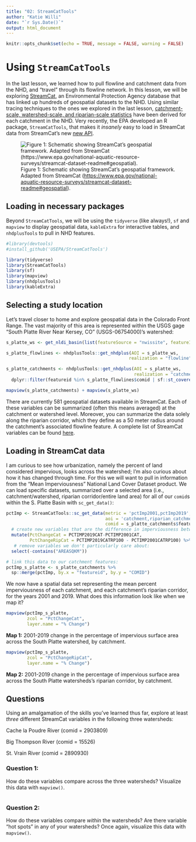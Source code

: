 ```yaml
---
title: "02: StreamCatTools"
author: "Katie Willi"
date: "`r Sys.Date()`"
output: html_document
---
```


```r
knitr::opts_chunk$set(echo = TRUE, message = FALSE, warning = FALSE)
```

# Using `StreamCatTools`

In the last lesson, we learned how to pull flowline and catchment data from the NHD, and "travel" through its flowline network. In this lesson, we will be exploring [StreamCat](https://www.epa.gov/national-aquatic-resource-surveys/streamcat-dataset), an Environmental Protection Agency database that has linked up hundreds of geospatial datasets to the NHD. Using similar tracing techniques to the ones we explored in the last lesson, [catchment-scale, watershed-scale, and riparian-scale statistics](https://www.epa.gov/national-aquatic-resource-surveys/streamcat-dataset-readme) have been derived for each catchment in the NHD. Very recently, the EPA developed an R package, `StreamCatTools`, that makes it *insanely* easy to load in StreamCat data from StreamCat's new [new API](https://intranet.ord.epa.gov/sswr/streamcat-web-tools).

![Figure 1: Schematic showing StreamCat's geospatial framework. Adapted from StreamCat (<https://www.epa.gov/national-aquatic-resource-surveys/streamcat-dataset-readme#geospatial>).](streamcat.jpg)

## Loading in necessary packages

Beyond `StreamCatTools`, we will be using the `tidyverse` (like always!), `sf` and `mapview` to display geospatial data, `kableExtra` for interactive tables, and `nhdplusTools` to pull in NHD features.

```r
#library(devtools)
#install_github('USEPA/StreamCatTools')

library(tidyverse)
library(StreamCatTools)
library(sf)
library(mapview)
library(nhdplusTools)
library(kableExtra)
```

## Selecting a study location

Let's travel closer to home and explore geospatial data in the Colorado Front Range. The vast majority of this area is represented within the USGS gage "South Platte River Near Kersey, CO" (USGS-06754000)'s watershed:

```r
s_platte_ws <- get_nldi_basin(list(featureSource = "nwissite", featureID = "USGS-06754000"))

s_platte_flowlines <- nhdplusTools::get_nhdplus(AOI = s_platte_ws, 
                                               realization = "flowline") 

s_platte_catchments <- nhdplusTools::get_nhdplus(AOI = s_platte_ws, 
                                                 realization = "catchment") %>%
  dplyr::filter(featureid %in% s_platte_flowlines$comid | sf::st_covered_by(., s_platte_ws, sparse = FALSE))

mapview(s_platte_catchments) + mapview(s_platte_ws)
```

There are currently 581 geospatial datasets available in StreamCat. Each of these variables can be summarized (often this means averaged) at the catchment or watershed level. Moreover, you can summarize the data solely along the riparian corridor, which they define as a 50 meter radius around the catchment's associated flowline feature. A complete list of StreamCat variables can be found [here](https://www.epa.gov/national-aquatic-resource-surveys/streamcat-metrics-and-definitions).

## Loading in StreamCat data

I am curious to see how urbanization, namely the percent of land considered impervious, looks across the watershed; I'm also curious about how it has changed through time. For this we will want to pull in information from the "Mean Imperviousness" National Land Cover Dataset product. We can load specific datasets, summarized over a selected area (i.e., catchment/watershed, riparian corridor/entire land area) for all of our `comid`s within the S. Platte Basin with `sc_get_data()`:

```r
pctImp <- StreamCatTools::sc_get_data(metric = 'pctImp2001,pctImp2019', 
                                      aoi = 'catchment,riparian_catchment', 
                                      comid = s_platte_catchments$featureid) %>%
  # create new variables that are the difference in imperviousness between years:
  mutate(PctChangeCat = PCTIMP2019CAT-PCTIMP2001CAT,
         PctChangeRipCat = PCTIMP2019CATRP100 - PCTIMP2001CATRP100) %>%
   # remove variables we don't particularly care about:
  select(-contains("AREASQKM"))

# link this data to our catchment features:
pctImp_s_platte <- s_platte_catchments %>%
  sp::merge(pctImp, by.x = "featureid", by.y = "COMID") 
```

We now have a spatial data set representing the mean percent imperviousness of each catchment, and each catchment's riparian corridor, for the years 2001 and 2019. What does this information look like when we map it?

```r
mapview(pctImp_s_platte,
        zcol = "PctChangeCat", 
        layer.name = "% Change")
```

**Map 1:** 2001-2019 change in the percentage of impervious surface area across the South Platte watershed, by catchment.

```r
mapview(pctImp_s_platte, 
        zcol = "PctChangeRipCat",
        layer.name = "% Change")
```

**Map 2:** 2001-2019 change in the percentage of impervious surface area across the South Platte watersheds's riparian corridor, by catchment.

## Questions

Using an amalgamation of the skills you've learned thus far, explore at least *three* different StreamCat variables in the following three watersheds:

Cache la Poudre River (comid = 2903809)

Big Thompson River (comid = 15526)

St. Vrain River (comid = 2890930)

### Question 1:

How do these variables compare across the three watersheds? Visualize this data with `mapview()`.

```r

```

### Question 2:

How do these variables compare *within* the watersheds? Are there variable "hot spots" in any of your watersheds? Once again, visualize this data with `mapview()`.

```r

```

